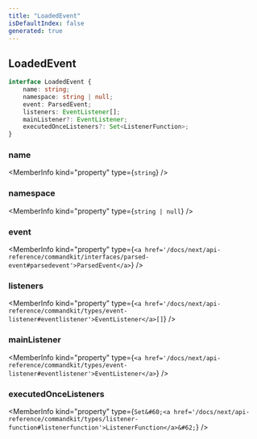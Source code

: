 ```yaml
---
title: "LoadedEvent"
isDefaultIndex: false
generated: true
---
```



<!-- This file was generated from the CommandKit source. Do not modify. Instead, re-run the "docgen" script -->


## LoadedEvent

<GenerationInfo sourceFile="packages/commandkit/src/app/handlers/AppEventsHandler.ts" sourceLine="16" packageName="commandkit" />



```ts title="Signature"
interface LoadedEvent {
    name: string;
    namespace: string | null;
    event: ParsedEvent;
    listeners: EventListener[];
    mainListener?: EventListener;
    executedOnceListeners?: Set<ListenerFunction>;
}
```

<div className="members-wrapper">

### name

<MemberInfo kind="property" type={`string`}   />


### namespace

<MemberInfo kind="property" type={`string | null`}   />


### event

<MemberInfo kind="property" type={`<a href='/docs/next/api-reference/commandkit/interfaces/parsed-event#parsedevent'>ParsedEvent</a>`}   />


### listeners

<MemberInfo kind="property" type={`<a href='/docs/next/api-reference/commandkit/types/event-listener#eventlistener'>EventListener</a>[]`}   />


### mainListener

<MemberInfo kind="property" type={`<a href='/docs/next/api-reference/commandkit/types/event-listener#eventlistener'>EventListener</a>`}   />


### executedOnceListeners

<MemberInfo kind="property" type={`Set&#60;<a href='/docs/next/api-reference/commandkit/types/listener-function#listenerfunction'>ListenerFunction</a>&#62;`}   />




</div>
